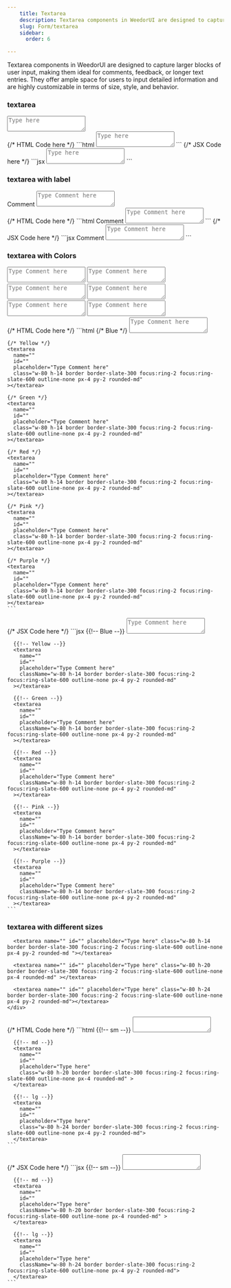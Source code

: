 ```yaml
---
    title: Textarea
    description: Textarea components in WeedorUI are designed to capture larger blocks of user input, making them ideal for comments, feedback, or longer text entries. They offer ample space for users to input detailed information and are highly customizable in terms of size, style, and behavior.
    slug: Form/textarea
    sidebar:
      order: 6

---
```



Textarea components in WeedorUI are designed to capture larger blocks of user input, making them ideal for comments, feedback, or longer text entries. They offer ample space for users to input detailed information and are highly customizable in terms of size, style, and behavior.

### textarea

<Tabs>
  <TabItem label="Preview">
    <div class="grid place-items-center gap-y-3 py-8">
      <textarea
        name=""
        id=""
        placeholder="Type here"
        class="w-80 h-20 border border-slate-300 focus:ring-2 focus:ring-slate-600 outline-none px-4 py-2 rounded-md "
      ></textarea>
    </div>
  </TabItem>
  {/* HTML Code here */}
  <TabItem label="HTML">
    ```html
    <textarea
      name=""
      id=""
      placeholder="Type here"
      class="w-80 h-20 border border-slate-300 focus:ring-2 focus:ring-slate-600 outline-none px-4 py-2 rounded-md "
    ></textarea>
    ```
  </TabItem>
  {/* JSX Code here */}
  <TabItem label="JSX">
    ```jsx
    <textarea
      name=""
      id=""
      placeholder="Type here"
      className="w-80 h-20 border border-slate-300 focus:ring-2 focus:ring-slate-600 outline-none px-4 py-2 rounded-md "
    ></textarea>
    ```

  </TabItem>
</Tabs>

### textarea with label

<Tabs>
  <TabItem label="Preview">
    <div class="grid place-items-center gap-y-3 py-8">
      <label for="">
        <span class="block pb-1">Comment</span>
        <textarea
          name=""
          id=""
          placeholder="Type Comment here"
          class="w-80 h-20 border border-slate-300 focus:ring-2 focus:ring-slate-600 outline-none px-4 py-2 rounded-md "
        ></textarea>
      </label>
    </div>
  </TabItem>
  {/* HTML Code here */}
  <TabItem label="HTML">
    ```html
    <label for="">
      <span class="block pb-1">Comment</span>
      <textarea
        name=""
        id=""
        placeholder="Type Comment here"
        class="w-80 h-20 border border-slate-300 focus:ring-2 focus:ring-slate-600 outline-none px-4 py-2 rounded-md "
      ></textarea>
    </label>
    ```
  </TabItem>
  {/* JSX Code here */}
  <TabItem label="JSX">
    ```jsx
    <label for="">
      <span className="block pb-1">Comment</span>
      <textarea
        name=""
        id=""
        placeholder="Type Comment here"
        className="w-80 h-20 border border-slate-300 focus:ring-2 focus:ring-slate-600 outline-none px-4 py-2 rounded-md "
      ></textarea>
    </label>
    ```
  </TabItem>
</Tabs>

### textarea with Colors

<Tabs>
  <TabItem label="Preview">
    <div class="grid place-items-center gap-y-3 py-8">
      <textarea
        name=""
        id=""
        placeholder="Type Comment here"
        class="w-80 h-14 border border-blue-500 focus:ring-2 ring-blue-500 outline-none px-4 py-2 rounded-md"
      ></textarea>
      <textarea
        name=""
        id=""
        placeholder="Type Comment here"
        class="w-80 h-14 border border-red-500 focus:ring-2 ring-red-500 outline-none px-4 py-2 rounded-md"
      ></textarea>
      <textarea
        name=""
        id=""
        placeholder="Type Comment here"
        class="w-80 h-14 border border-green-500 focus:ring-2 ring-green-500 outline-none px-4 py-2 rounded-md"
      ></textarea>
      <textarea
        name=""
        id=""
        placeholder="Type Comment here"
        class="w-80 h-14 border border-yellow-500 focus:ring-2 ring-yellow-500 outline-none px-4 py-2 rounded-md"
      ></textarea>
      <textarea
        name=""
        id=""
        placeholder="Type Comment here"
        class="w-80 h-14 border border-pink-500 focus:ring-2 ring-pink-500 outline-none px-4 py-2 rounded-md"
      ></textarea>
      <textarea
        name=""
        id=""
        placeholder="Type Comment here"
        class="w-80 h-14 border border-purple-500 focus:ring-2 ring-purple-500 outline-none px-4 py-2 rounded-md"
      ></textarea>
    </div>
  </TabItem>
  {/* HTML Code here */}
  <TabItem label="HTML">
    ```html
    {/* Blue */}
    <textarea
      name=""
      id=""
      placeholder="Type Comment here"
      class="w-80 h-14 border border-slate-300 focus:ring-2 focus:ring-slate-600 outline-none px-4 py-2 rounded-md"
    ></textarea>

    {/* Yellow */}
    <textarea
      name=""
      id=""
      placeholder="Type Comment here"
      class="w-80 h-14 border border-slate-300 focus:ring-2 focus:ring-slate-600 outline-none px-4 py-2 rounded-md"
    ></textarea>

    {/* Green */}
    <textarea
      name=""
      id=""
      placeholder="Type Comment here"
      class="w-80 h-14 border border-slate-300 focus:ring-2 focus:ring-slate-600 outline-none px-4 py-2 rounded-md"
    ></textarea>

    {/* Red */}
    <textarea
      name=""
      id=""
      placeholder="Type Comment here"
      class="w-80 h-14 border border-slate-300 focus:ring-2 focus:ring-slate-600 outline-none px-4 py-2 rounded-md"
    ></textarea>

    {/* Pink */}
    <textarea
      name=""
      id=""
      placeholder="Type Comment here"
      class="w-80 h-14 border border-slate-300 focus:ring-2 focus:ring-slate-600 outline-none px-4 py-2 rounded-md"
    ></textarea>

    {/* Purple */}
    <textarea
      name=""
      id=""
      placeholder="Type Comment here"
      class="w-80 h-14 border border-slate-300 focus:ring-2 focus:ring-slate-600 outline-none px-4 py-2 rounded-md"
    ></textarea>
    ```

  </TabItem>
  {/* JSX Code here */}
  <TabItem label="JSX">
    ```jsx
      {{!-- Blue --}}
      <textarea
        name=""
        id=""
        placeholder="Type Comment here"
        className="w-80 h-14 border border-slate-300 focus:ring-2 focus:ring-slate-600 outline-none px-4 py-2 rounded-md"
      ></textarea>

      {{!-- Yellow --}}
      <textarea
        name=""
        id=""
        placeholder="Type Comment here"
        className="w-80 h-14 border border-slate-300 focus:ring-2 focus:ring-slate-600 outline-none px-4 py-2 rounded-md"
      ></textarea>

      {{!-- Green --}}
      <textarea
        name=""
        id=""
        placeholder="Type Comment here"
        className="w-80 h-14 border border-slate-300 focus:ring-2 focus:ring-slate-600 outline-none px-4 py-2 rounded-md"
      ></textarea>

      {{!-- Red --}}
      <textarea
        name=""
        id=""
        placeholder="Type Comment here"
        className="w-80 h-14 border border-slate-300 focus:ring-2 focus:ring-slate-600 outline-none px-4 py-2 rounded-md"
      ></textarea>

      {{!-- Pink --}}
      <textarea
        name=""
        id=""
        placeholder="Type Comment here"
        className="w-80 h-14 border border-slate-300 focus:ring-2 focus:ring-slate-600 outline-none px-4 py-2 rounded-md"
      ></textarea>

      {{!-- Purple --}}
      <textarea
        name=""
        id=""
        placeholder="Type Comment here"
        className="w-80 h-14 border border-slate-300 focus:ring-2 focus:ring-slate-600 outline-none px-4 py-2 rounded-md"
      ></textarea>
    ```

  </TabItem>
</Tabs>

### textarea with different sizes

<Tabs>
  <TabItem label="Preview">
    <div class="grid place-items-center gap-y-3 py-8">

      <textarea name="" id="" placeholder="Type here" class="w-80 h-14 border border-slate-300 focus:ring-2 focus:ring-slate-600 outline-none px-4 py-2 rounded-md "></textarea>

      <textarea name="" id="" placeholder="Type here" class="w-80 h-20 border border-slate-300 focus:ring-2 focus:ring-slate-600 outline-none px-4 rounded-md" ></textarea>

      <textarea name="" id="" placeholder="Type here" class="w-80 h-24 border border-slate-300 focus:ring-2 focus:ring-slate-600 outline-none px-4 py-2 rounded-md"></textarea>
    </div>

  </TabItem>
  {/* HTML Code here */}
  <TabItem label="HTML">
    ```html
      {{!-- sm --}}
      <textarea 
        name="" 
        id="" 
        placeholder="Type here" 
        class="w-80 h-14 border border-slate-300 focus:ring-2 focus:ring-slate-600 outline-none px-4 py-2 rounded-md ">
      </textarea>

      {{!-- md --}}
      <textarea
        name=""
        id=""
        placeholder="Type here"
        class="w-80 h-20 border border-slate-300 focus:ring-2 focus:ring-slate-600 outline-none px-4 rounded-md" >
      </textarea>

      {{!-- lg --}}
      <textarea
        name=""
        id=""
        placeholder="Type here"
        class="w-80 h-24 border border-slate-300 focus:ring-2 focus:ring-slate-600 outline-none px-4 py-2 rounded-md">
      </textarea>
    ```

  </TabItem>
  {/* JSX Code here */}
  <TabItem label="JSX">
    ```jsx
    {{!-- sm --}}
      <textarea 
        name="" 
        id="" 
        placeholder="Type here" 
        className="w-80 h-14 border border-slate-300 focus:ring-2 focus:ring-slate-600 outline-none px-4 py-2 rounded-md ">
      </textarea>

      {{!-- md --}}
      <textarea
        name=""
        id=""
        placeholder="Type here"
        className="w-80 h-20 border border-slate-300 focus:ring-2 focus:ring-slate-600 outline-none px-4 rounded-md" >
      </textarea>

      {{!-- lg --}}
      <textarea
        name=""
        id=""
        placeholder="Type here"
        className="w-80 h-24 border border-slate-300 focus:ring-2 focus:ring-slate-600 outline-none px-4 py-2 rounded-md">
      </textarea>
    ```

  </TabItem>
</Tabs>
